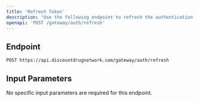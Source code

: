 ```yaml
---
title: 'Refresh Token'
description: 'Use the following endpoint to refresh the authentication token for continued access to the DDN API.'
openapi: 'POST /gateway/auth/refresh'
---
```


## Endpoint

```http
POST https://api.discountdrugnetwork.com/gateway/auth/refresh
```

## Input Parameters

No specific input parameters are required for this endpoint.
